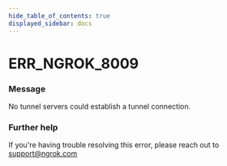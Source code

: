 ```yaml
---
hide_table_of_contents: true
displayed_sidebar: docs
---
```



# ERR_NGROK_8009

### Message
No tunnel servers could establish a tunnel connection.

<ErrorDetails error='err_ngrok_8009' />


### Further help
If you're having trouble resolving this error, please reach out to [support@ngrok.com](mailto:support@ngrok.com?subject=Help%20with%20ERR_NGROK_8009)

